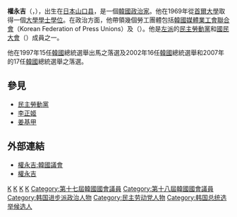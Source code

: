 {{Unreferenced|time=2016-07-28T12:55:18+00:00}}
{{Infobox person
| 前綴尊稱   = 
| 姓名       = 權永吉
| 後綴尊稱   = 
| 圖像       = Kwon Young-Ghil.png
| 圖像大小   = 250px
| 圖像替代   = 
| 圖像說明   = 
| 原文名     = 권영길
| 語系       = 
| 羅馬拼音   = Gwon Yeonggil
| 本名       = 
| 英文名     =
| 字         = 
| 號         =  
| 出生名     =
| 出生日期   = {{Birth date and age|1941|11|5}}
| 出生地     = {{JAP}}[[山口县|山口县]]
| 受洗       = 
| 失蹤日期   = <!-- {{Disappeared date and age|YYYY|MM|DD|YYYY|MM|DD}} -->
| 失蹤地     = 
| 失蹤情況   = 
| 死亡日期   = <!-- {{Death date and age|YYYY|MM|DD|YYYY|MM|DD}} -->
| 死亡地     = 
| 死因       = 
| 遺體發現地 = 
| 墓地       = 
| 墓地坐標   = <!-- {{Coord|LAT|LONG|display=inline}} -->
| 紀念建築   = 
| 居住地     = 
| 國籍       = 
| 籍貫       = <!-- （僅限部分地區人士使用） -->
| 別名       = 
| 種族       = 
| 語言       = 
| 公民權     = 
| 教育程度   = 
| 母校       = 
| 職業       = 
| 活躍時期   = 
| 僱主       = 
| 組織       = 
| 機構       = 
| 知名原因   = 
| 知名作品   = 
| 風格       = 
| 受影響於   = 
| 影響於     = 
| 家鄉       = 
| 薪金       = 
| 凈資產     = 
| 身高       = 
| 體重       = 
| 髮色       = 
| 瞳色       = 
| 三圍       = 
| 電視節目   = 
| 頭銜       = 
| 頭銜時期   = 
| 前任       = 
| 繼任       = 
| 政黨       = [[民主勞動黨|民主勞動黨]]
| 政治運動   = 
| 競爭者     = 
| 董事會     = 
| 宗教信仰   = 
| 宗派       = 
| 刑事起訴   = 
| 刑事處罰   = 
| 刑事狀況   = 
| 配偶       = 
| 伴侶       = 
| 子女       = 
| 父母       = 
| 親屬       = 
| 呼號       = 
| 獲獎       = 
| 簽名       = 
| 簽名大小   = 
| 簽名替代   = 
| module     = 
{{Infobox Korean name
| hangul = 권영길
| hanja  = 權永吉
| rr     = Gwon Yeonggil
| mr     = Kwŏn Yŏnggil
}}
| module2    = 
| module3    = 
| module4    = 
| module5    = 
| module6    = 
| 網站       = <!-- {{URL|www.example.com}} -->
| 腳註       = 
| 寬度       = 
}}
'''權永吉'''（{{lang-ko|'''권영길'''}}，{{bd|1941年|11月5日|catIdx=Kwon}}），出生在[[日本|日本]][[山口县|山口县]]，是一個[[韓國|韓國]][[政治家|政治家]]。他在1969年從[[首爾大學|首爾大學]]取得一個[[學士|大學學士學位]]。在政治方面，他帶領幾個勞工團體包括[[韓國媒體業工會聯合會|韓國媒體業工會聯合會]]（Korean Federation of Press Unions）及{{tsl|ko|전국민주노동조합총연맹|韓國全國民主勞動組合總聯盟}}（{{lang|ko|전국민주노동조합총연맹}}）。他是[[左派|左派]]的[[民主勞動黨|民主勞動黨]]和[[韓國議會|國民大會]]（{{lang|ko|대한민국 국회}}）成員之一。 

他在1997年15任[[韓國|韓國]]總統選舉出馬之落選及2002年16任[[韓國|韓國]]總統選舉和2007年的17任[[韓國|韓國]]總統選舉之落選。

== 參見 ==
* [[民主勞動黨|民主勞動黨]]
* [[李正姬|李正姬]]
* [[姜基甲|姜基甲]]

== 外部連結 ==
* [https://archive.is/20121227225224/http://www.rokps.or.kr/profile_result_ok.asp?num=2302 權永吉:韓國議會] {{ko}}
* [http://www.ghil.net/ 權永吉] {{Wayback|url=http://www.ghil.net/ |date=20130102082930 }} {{ko}}


{{DEFAULTSORT:Kwon}}
[[Category:韓國社會運動者|K]]
[[Category:首爾大學校友|K]]
[[Category:慶尚南道出身人物|K]]
[[Category:權姓|K]]
[[Category:第十七屆韓國國會議員|Category:第十七屆韓國國會議員]]
[[Category:第十八屆韓國國會議員|Category:第十八屆韓國國會議員]]
[[Category:韩国进步派政治人物|Category:韩国进步派政治人物]]
[[Category:民主劳动党人物|Category:民主劳动党人物]]
[[Category:韩国总统选举候选人|Category:韩国总统选举候选人]]